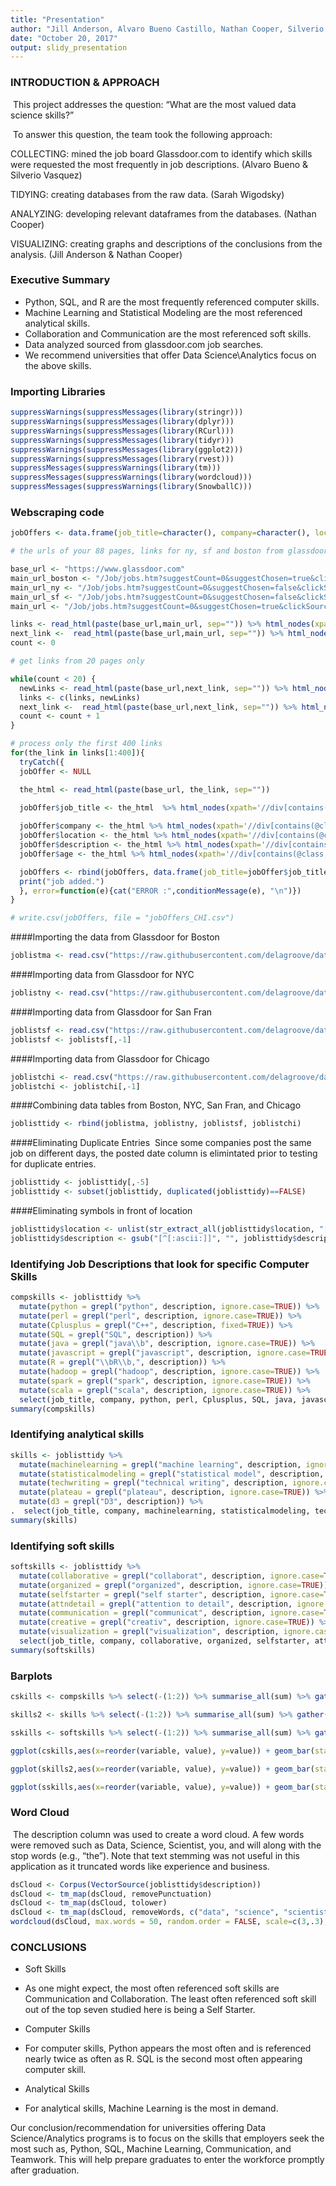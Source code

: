 ```yaml
---
title: "Presentation"
author: "Jill Anderson, Alvaro Bueno Castillo, Nathan Cooper, Silverio Vasquez, Sarah Wigodsky"
date: "October 20, 2017"
output: slidy_presentation
---
```


### INTRODUCTION & APPROACH 
\n\ This project addresses the question: "What are the most valued data science skills?" 

\n\ To answer this question, the team took the following approach:

COLLECTING: mined the job board Glassdoor.com to identify which skills were requested the most frequently in job descriptions. (Alvaro Bueno & Silverio Vasquez)

TIDYING: creating databases from the raw data. (Sarah Wigodsky)

ANALYZING: developing relevant dataframes from the databases. (Nathan Cooper)

VISUALIZING: creating graphs and descriptions of the conclusions from the analysis. (Jill Anderson & Nathan Cooper)

### Executive Summary


* Python, SQL, and R are the most frequently referenced computer skills.
* Machine Learning and Statistical Modeling are the most referenced analytical skills.
* Collaboration and Communication are the most referenced soft skills.
* Data analyzed sourced from glassdoor.com job searches.
* We recommend universities that offer Data Science\\Analytics focus on the above skills.



### Importing Libraries
```r
suppressWarnings(suppressMessages(library(stringr)))
suppressWarnings(suppressMessages(library(dplyr)))
suppressWarnings(suppressMessages(library(RCurl)))
suppressWarnings(suppressMessages(library(tidyr)))
suppressWarnings(suppressMessages(library(ggplot2)))
suppressWarnings(suppressMessages(library(rvest)))
suppressMessages(suppressWarnings(library(tm)))
suppressMessages(suppressWarnings(library(wordcloud)))
suppressMessages(suppressWarnings(library(SnowballC)))
```

### Webscraping code
```r

jobOffers <- data.frame(job_title=character(), company=character(), location=character(), description=character(), age=character())

# the urls of your 88 pages, links for ny, sf and boston from glassdoor

base_url <- "https://www.glassdoor.com"
main_url_boston <- "/Job/jobs.htm?suggestCount=0&suggestChosen=true&clickSource=searchBtn&typedKeyword=data+sc&sc.keyword=data+scientist&locT=C&locId=1154532&jobType="
main_url_ny <- "/Job/jobs.htm?suggestCount=0&suggestChosen=false&clickSource=searchBtn&typedKeyword=data+scientist&sc.keyword=data+scientist&locT=C&locId=1132348&jobType="
main_url_sf <- "/Job/jobs.htm?suggestCount=0&suggestChosen=false&clickSource=searchBtn&typedKeyword=data+scientist&sc.keyword=data+scientist&locT=C&locId=1147401&jobType="
main_url <- "/Job/jobs.htm?suggestCount=0&suggestChosen=true&clickSource=searchBtn&typedKeyword=data+sci&sc.keyword=data+scientist&locT=C&locId=1128808&jobType="

links <- read_html(paste(base_url,main_url, sep="")) %>% html_nodes(xpath='//a[contains(@class, "jobLink")]')  %>% xml_attr("href")
next_link <-  read_html(paste(base_url,main_url, sep="")) %>% html_nodes(xpath='//li[contains(@class, "next")]//a')  %>% xml_attr("href")
count <- 0

# get links from 20 pages only

while(count < 20) {
  newLinks <- read_html(paste(base_url,next_link, sep="")) %>% html_nodes(xpath='//a[contains(@class, "jobLink")]')  %>% xml_attr("href")
  links <- c(links, newLinks)
  next_link <-  read_html(paste(base_url,next_link, sep="")) %>% html_nodes(xpath='//li[contains(@class, "next")]//a')  %>% xml_attr("href")
  count <- count + 1
}

# process only the first 400 links
for(the_link in links[1:400]){
  tryCatch({
  jobOffer <- NULL

  the_html <- read_html(paste(base_url, the_link, sep=""))

  jobOffer$job_title <- the_html  %>% html_nodes(xpath='//div[contains(@class, "header")]//h2') %>% html_text()
  
  jobOffer$company <- the_html %>% html_nodes(xpath='//div[contains(@class, "header")]//span[contains(@class, "ib padRtSm")]') %>% html_text()
  jobOffer$location <- the_html %>% html_nodes(xpath='//div[contains(@class, "header")]//span[contains(@class, "subtle ib")]') %>% html_text()
  jobOffer$description <- the_html %>% html_nodes(xpath='//div[contains(@class, "jobDescriptionContent")]') %>% html_text()
  jobOffer$age <- the_html %>% html_nodes(xpath='//div[contains(@class, "cell alignRt showDesk")]//span[contains(@class, "minor nowrap")]') %>% html_text()

  jobOffers <- rbind(jobOffers, data.frame(job_title=jobOffer$job_title, company=jobOffer$company, location=jobOffer$location, description=jobOffer$description, age=jobOffer$age))
  print("job added.")
  }, error=function(e){cat("ERROR :",conditionMessage(e), "\n")})
}

# write.csv(jobOffers, file = "jobOffers_CHI.csv")
``` 

####Importing the data from Glassdoor for Boston
```r
joblistma <- read.csv("https://raw.githubusercontent.com/delagroove/dataScience/master/jobOffers_final_with_dupes_reduced.csv", stringsAsFactors = FALSE)
```

####Importing data from Glassdoor for NYC
```r
joblistny <- read.csv("https://raw.githubusercontent.com/delagroove/dataScience/master/jobOffers_ny.csv", stringsAsFactors=FALSE)
```

####Importing data from Glassdoor for San Fran
```r
joblistsf <- read.csv("https://raw.githubusercontent.com/delagroove/dataScience/master/jobOffers_SF.csv", stringsAsFactors=FALSE)
joblistsf <- joblistsf[,-1]
```

####Importing data from Glassdoor for Chicago
```r
joblistchi <- read.csv("https://raw.githubusercontent.com/delagroove/dataScience/master/jobOffers_CHI.csv", stringsAsFactors=FALSE)
joblistchi <- joblistchi[,-1]
```

####Combining data tables from Boston, NYC, San Fran, and Chicago
```r
joblisttidy <- rbind(joblistma, joblistny, joblistsf, joblistchi)
```


####Eliminating Duplicate Entries
\n\ Since some companies post the same job on different days, the posted date column is elimintated prior to testing for duplicate entries.
```r
joblisttidy <- joblisttidy[,-5]
joblisttidy <- subset(joblisttidy, duplicated(joblisttidy)==FALSE)
```

####Eliminating symbols in front of location
```r
joblisttidy$location <- unlist(str_extract_all(joblisttidy$location, "[[:upper:]]{1}[[:lower:]]{2,}, [[:alpha:]]{2}|[[:upper:]]{1}[[:lower:]]{2,} [[:alpha:]]{2,}, [[:alpha:]]{2}"))
joblisttidy$description <- gsub("[^[:ascii:]]", "", joblisttidy$description, perl=T)
```

### Identifying Job Descriptions that look for specific Computer Skills
```r
compskills <- joblisttidy %>%
  mutate(python = grepl("python", description, ignore.case=TRUE)) %>%
  mutate(perl = grepl("perl", description, ignore.case=TRUE)) %>%
  mutate(Cplusplus = grepl("C++", description, fixed=TRUE)) %>%
  mutate(SQL = grepl("SQL", description)) %>%
  mutate(java = grepl("java\\b", description, ignore.case=TRUE)) %>%
  mutate(javascript = grepl("javascript", description, ignore.case=TRUE)) %>%
  mutate(R = grepl("\\bR\\b,", description)) %>%
  mutate(hadoop = grepl("hadoop", description, ignore.case=TRUE)) %>%
  mutate(spark = grepl("spark", description, ignore.case=TRUE)) %>%
  mutate(scala = grepl("scala", description, ignore.case=TRUE)) %>%
  select(job_title, company, python, perl, Cplusplus, SQL, java, javascript, R, hadoop, spark, scala)
summary(compskills)

```

### Identifying analytical skills
```r
skills <- joblisttidy %>%
  mutate(machinelearning = grepl("machine learning", description, ignore.case=TRUE)) %>%
  mutate(statisticalmodeling = grepl("statistical model", description, ignore.case=TRUE)) %>%
  mutate(techwriting = grepl("technical writing", description, ignore.case=TRUE)) %>%
  mutate(plateau = grepl("plateau", description, ignore.case=TRUE)) %>%
  mutate(d3 = grepl("D3", description)) %>%
.  select(job_title, company, machinelearning, statisticalmodeling, techwriting, plateau, d3)
summary(skills)  

```

### Identifying soft skills
```r
softskills <- joblisttidy %>%
  mutate(collaborative = grepl("collaborat", description, ignore.case=TRUE)) %>%
  mutate(organized = grepl("organized", description, ignore.case=TRUE)) %>%
  mutate(selfstarter = grepl("self starter", description, ignore.case=TRUE)) %>%
  mutate(attndetail = grepl("attention to detail", description, ignore.case=TRUE)) %>%
  mutate(communication = grepl("communicat", description, ignore.case=TRUE)) %>%
  mutate(creative = grepl("creativ", description, ignore.case=TRUE)) %>%
  mutate(visualization = grepl("visualization", description, ignore.case=TRUE)) %>%
  select(job_title, company, collaborative, organized, selfstarter, attndetail, communication, creative, visualization)
summary(softskills)  

```

### Barplots
```r
cskills <- compskills %>% select(-(1:2)) %>% summarise_all(sum) %>% gather(variable,value) %>% arrange(desc(value))

skills2 <- skills %>% select(-(1:2)) %>% summarise_all(sum) %>% gather(variable,value) %>% arrange(desc(value))

sskills <- softskills %>% select(-(1:2)) %>% summarise_all(sum) %>% gather(variable,value) %>% arrange(desc(value))

ggplot(cskills,aes(x=reorder(variable, value), y=value)) + geom_bar(stat='identity',fill="steelblue") + xlab('') + ylab('Count') + labs(title='Computer Skills') + coord_flip() + theme_minimal()

ggplot(skills2,aes(x=reorder(variable, value), y=value)) + geom_bar(stat='identity',fill="steelblue") + xlab('') + ylab('Count') + labs(title='Analytical Skills') + coord_flip() + theme_minimal()

ggplot(sskills,aes(x=reorder(variable, value), y=value)) + geom_bar(stat='identity',fill="steelblue") + xlab('') + ylab('Count') + labs(title='Soft Skills') + coord_flip() + theme_minimal()

```

### Word Cloud
\n\ The description column was used to create a word cloud. A few words were removed such as Data, Science, Scientist, you, and will along with the stop words (e.g., "the"). Note that text stemming was not useful in this application as it truncated words like experience and business. 

```r
dsCloud <- Corpus(VectorSource(joblisttidy$description))
dsCloud <- tm_map(dsCloud, removePunctuation)
dsCloud <- tm_map(dsCloud, tolower)
dsCloud <- tm_map(dsCloud, removeWords, c("data", "science", "scientist" , "you", "will", stopwords('english')))
wordcloud(dsCloud, max.words = 50, random.order = FALSE, scale=c(3,.3),random.color = FALSE,colors=palette())
```

### CONCLUSIONS

* Soft Skills 
+ As one might expect, the most often referenced soft skills are Communication and Collaboration. The least often referenced soft skill out of the top seven studied here is being a Self Starter.

* Computer Skills 
+ For computer skills, Python appears the most often and is referenced nearly twice as often as R. SQL is the second most often appearing computer skill.

* Analytical Skills
+ For analytical skills, Machine Learning is the most in demand.

Our conclusion/recommendation for universities offering Data Science/Analytics programs is to focus on the skills that employers seek the most such as, Python, SQL, Machine Learning, Communication, and Teamwork. This will help prepare graduates to enter the workforce promptly after graduation.
